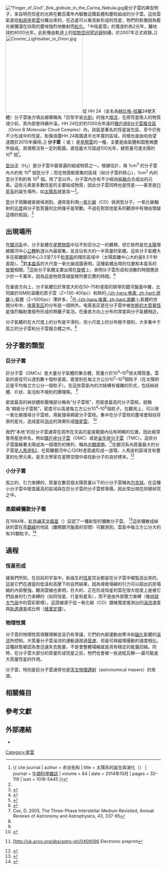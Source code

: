 {{noteTA
|1=zh-hans:星际介质; zh-hant:星際物質;
|2=zh-hans:哈勃; zh-hant:哈柏;
|3=zh-hans:稠密分子云核; zh-hant:密集分子核;
|4=zh-hans:电离氢区; zh-hant:氫游離區;
|5=zh-hans:回输; zh-hant:回注;
|6=zh-hans:维里定理; zh-hant:均功關係;
}}
[[File:"Finger_of_God"_Bok_globule_in_the_Carina_Nebula.jpg|thumb]]是分子雲的典型例子，來自明亮恆星的光將在數百萬年內驅散這團氣體和塵粒組成的分子雲。這些雲氣是從[[船底座星雲|船底座星雲]]分離出來的，在近處可以看見新形成的恆星，牠們的影像因為藍光被彌漫在四周的塵埃強烈地散射而[[紅化|紅化]]。「中指星雲」的寬度約為2光年，離地球約8000光年。此影像由軌道上的[[哈勃空间望远镜|哈勃空间望远镜]]拍攝，於2007年正式收錄。]]
[[File:Cosmic_Lightsaber_in_Orion.jpg|250px]]從 HH 24（全名為[[赫比格-哈羅天體|赫比格-哈羅]]24號天體）分子雲後方噴出被暱稱為「巨型宇宙[[光劍|光劍]]」的強大[[相對論性噴流|噴流]]，在原恆星吸入的物質減少前，其內部會持續升溫。HH 24位於約1350光年遠的[[獵戶座分子雲團|獵戶座B分子雲複合區]]（Orion B Molecular Cloud Complex）內，該區是著名的恆星誕生區，至今仍有不少形成中的恆星。影像涵蓋HH 24周圍達半光年寬的區域，同樣也是由哈伯望遠鏡於2015年攝得。]]
'''分子雲'''（{{lang-en|'''Molecular cloud'''}} 或 {{lang|en|'''Stellar nursery'''}}）是[[星際雲|星際雲]]的一種，主要是由氣體和固態微塵所組成。其規模沒有一定的範圍，直徑最大可超過100光年，總質量可達太陽的 10<sup>6</sup> 倍<ref name = Newton>{{ cite journal | author = 赤谷拓和 | title = 太陽系的誕生與演化（{{lang|ja|太陽系 誕生と進化}}） | journal = [[牛頓_(雜誌)|牛頓科學雜誌]] | volume = 84 | date = 2014年10月 | pages = 32–119 | issn = 1018-5445 }}</ref>。

[[氫|氫分子]]（H<sub>2</sub>）是分子雲中最普遍的組成物質之一。根據估計，每 1cm<sup>3</sup> 的分子雲內大約有 10<sup>4</sup> 個氫分子；而在物質較密集的區域（如分子雲的核心），1cm<sup>3</sup> 內的氫分子則約有 10<sup>5</sup> 個。除了氫以外，分子雲內亦有不少經由[[核融合|核融合]]合成出的元素。這些元素是多數恆星的主要組成物質，因此分子雲同時也是恆星——甚至是[[行星系|行星系]]的誕生場所，如[[太陽系|太陽系]]就是其一<ref name = Newton/>。

[[氫|氫]]分子很難被直接偵測到。通常是利用[[一氧化碳|一氧化碳]]（CO）偵測氫分子。一氧化碳輻射的[[光度|光度]]與分子氫質量的比例幾乎是常數。不過在對其他星系的觀測中有理由懷疑這樣的假設。<ref>{{cite web | author=Craig Kulesa | title=Overview: Molecular Astrophysics and Star Formation | work=Research Projects | url=http://loke.as.arizona.edu/~ckulesa/research/overview.html | accessdate=September 7 | archive-date=2016-03-03 | archive-url=https://web.archive.org/web/20160303213532/http://loke.as.arizona.edu/~ckulesa/research/overview.html | dead-url=no }}</ref>



{{Star Formation}}

== 出現場所 ==
在[[銀河系|銀河系]]中，分子氣體在[[星際物質|星際物質]]中佔不到百分之一的體積，但它依然是在[[太陽|太陽]]環繞銀河中心[[公轉|公轉]]軌道以內最密集，並且佔有大約一半質量的氣體。這些分子氣體大多在距離銀河中心3.5至7.5千[[秒差距|秒差距]]的環形區域中（太陽距離中心大約是8.5千秒差距）。<ref name="ferriere2001">{{cite journal | author=Ferriere, D. | title= The Interstellar Environment of our Galaxy. | journal=Reviews of Modern Physics | year=2001| volume=73 | issue=4 | pages= 1031-1066}}</ref>對[[銀河系|本星系]]的大尺度一氧化碳成圖表明，這種氣體出現的位置和本星系的[[旋臂|旋臂]]相關。<ref>{{cite journal | author=Dame et al | title=A composite CO survey of the entire Milky Way | journal=Astrophysical Journal | year=1987| volume=322 | pages= 706-720}}</ref>這些分子氣體主要出現在[[旋臂|旋臂]]上，表明分子雲形成和消散的時間應該少於一千萬年，因為這是物質穿越旋臂所要花費的時間。<ref name="williams2000">{{cite conference | first = J. P. | last = Williams | coauthors = Blitz, L.; McKee, C. F., | title = The Structure and Evolution of Molecular Clouds: from Clumps to Cores to the IMF | booktitle = Protostars and Planets IV | pages = 97 | publisher = Tucson: University of Arizona Press | year = 2000 }}</ref>

在垂直方向上，分子氣體位於厚度大約在50–75秒差距的狹窄的銀河盤面中層，比同屬於ISM的溫暖的原子雲（Z=130-400pc）和熱的[[離子|-{zh-hans:电离; zh-hant:游離;}-]]氣體（Z=1000pc）薄許多。<ref>Cox, D. 2005, The Three-Phase Interstellar Medium Revisited, Annual Reviews of Astronomy and Astrophysics, 43, 337-85</ref>在[[離子|-{zh-hans:电离; zh-hant:游離;}-]]氣體的空間分布中，[[电离氢区|电离氢区]]的分布是一個例外。电离氢区是在分子雲中被[[OB恆星|年輕的大質量恆星]]強烈輻射激發所形成的熱離子氣泡，在垂直方向上分布的厚度與分子氣體相近。 

分子氣體的在大尺度上的分布是平滑的，但小尺度上的分布極不規則，大多集中于孤立的分子雲和分子雲複合體之中。<ref name="ferriere2001" />

== 分子雲的類型 ==
=== 巨分子雲 ===

巨分子雲（GMCs）是大量分子氣體的集合體，質量介於10<sup>4</sup>–10<sup>6</sup>倍太陽質量。雲氣的直徑可以達到數十個秒差距，密度則在每立方公分10<sup>2</sup>–10<sup>3</sup>個粒子（在太陽附近是平均每立方公分一個粒子）。在這些雲氣內的次結構有複雜的形式，包括絲狀體、片狀、氣泡和不規則的團塊等。
<ref name="williams2000" />

密度最高的絲狀體和團塊部分稱為“分子雲核”，而密度最高的分子雲核，就稱為“稠密分子雲核”，密度可以高達每立方公分10<sup>4</sup>–10<sup>6</sup>個粒子。在觀測上，可以用一氧化碳搜尋分子雲核，用氨搜尋稠密分子雲核。集中在分子雲核的塵埃會阻挡背景的星光，造成星际[[消光|消光]]的效果形成[[暗星雲|暗星雲]]。
<ref name="francesco2006">{{cite conference | author = Di Francesco, J., et al | title = An Observational Perspective of Low-Mass Dense Cores I: Internal Physical and Chemical Properties| booktitle = Protostars and Planets V | year = 2006 }}</ref>

我們“本地”的巨分子雲通常在其所在天區的星座範圍內佔有明顯的位置，因此經常會用星座命名，例如[[獵戶座分子雲團|獵戶座分子雲]]（OMC）或是[[金牛座分子雲|金牛座分子雲]]（TMC）。這些分子雲圍繞著太陽成為一個環形的陣列，稱為[[古爾德帶|古爾德帶]]。<ref>{{cite conference | author = Grenier| title = The Gould Belt, star formation, and the local interstellar medium| booktitle = The Young Universe | year = 2004 }} [http://uk.arxiv.org/abs/astro-ph/0409096 {{Wayback|url=http://uk.arxiv.org/abs/astro-ph/0409096 |date=20201202074541 }} Electronic preprint</ref>在銀河系內質量最大的分子雲是[[人馬座B2|人馬座B2]]，在距離銀河中心120秒差距處形成一道環。人馬座的區域含有豐富的化學元素，是天文學家在星際空間中尋找新分子的良好標本。<ref>{{Cite web |url=http://www.mpifr-bonn.mpg.de/staff/epolehampton/thesis/node23.html |title=Sagittarius B2 and its Line of Sight |accessdate=2006-12-15 |archive-date=2007-03-12 |archive-url=https://web.archive.org/web/20070312062920/http://www.mpifr-bonn.mpg.de/staff/epolehampton/thesis/node23.html |dead-url=no }}</ref>

=== 小分子雲 ===
{{main|包克球}}
孤立的、引力束縛的，質量在數百個太陽質量以下的小分子雲稱為[[包克球|包克球]]。在這種小分子雲中密度最高的區域與在巨分子雲的分子雲核等價，因此常出現在同樣研究之中。

=== 高銀緯彌散分子雲 ===

{{main|紅外線卷雲}}
在1984年，[[紅外線天文衛星|紅外線天文衛星]]（{{lang|en|IRAS}}）証認了一種新型的彌散分子雲。
<ref>{{cite journal | author=Low et al | title=Infrared cirrus - New components of the extended infrared emission | journal=Astrophysical Journal | year=1984| volume=278 | pages= L19-L22}}</ref>這些彌散成絲狀的雲在高[[銀河座標系統|銀緯]]的地區（離開銀河盤面的空間）可觀測到，雲氣中每立方公分大約有30顆粒子。<ref>{{cite journal | author=Gillmon, K., and Shull, J.M.| title= Molecular Hydrogen in Infrared Cirrus | journal=Astrophysical Journal | year=2006| volume=636 | pages= 908-915}} </ref>

== 過程 ==
=== 恆星形成 ===

{{Main|恆星形成}}

據我們所知，在目前的宇宙中，新誕生的[[恆星|恆星]]完全都是在分子雲中被製造出來的，這是它們在適當的低溫和高壓下的自然結果，因為導致塌縮的引力可以超出抗拒塌縮的內部壓強。觀測證據也表明，巨大的、正在形成恒星的雲在很大程度上是被它們自身的引力束縛的（如同恒星、行星和星系），而不是由外部壓力束縛（像[[地球大气层|地球大气层]]中的雲彩那樣）。這證據源于從一氧化碳（CO）譜線寬度推測出的[[湍流|湍流]]速度與[[轨道速率|轨道速率]]成比例（[[维里定理|维里定理]]）。

=== 物理性質 ===

分子雲的物理性質很難理解並且仍有爭議，它們的內部運動由寒冷和[[磁學|磁化]]氣體的[[湍流|湍流]]所控制。大質量分子雲湍流的運動遠超過[[音速|音速]]，但是可與磁場擾動的速度相比。這種狀態被認為會迅速失去能量，不是會整體塌縮就是具有穩定的能量回输。同時，在分子雲大部分的質量形成恆星之前，牠們也會被一些過程瓦解──最可能是大質量恆星的作用。

分子雲，特別是巨分子雲通常也是[[天文物理邁射|天文物理邁射]]（astronomical masers）的來源。

== 相關條目 ==
{{cmn|colwidth=30em|
* [[吸積|吸積]]
* [[天體化學|天體化學]]
* {{link-en|原子和分子天體物理學|Atomic and molecular astrophysics}}
* [[宇宙塵|宇宙塵]]
* [[宇宙化學|宇宙化學]]
* [[蒸發氣體球|蒸發氣體球]]
* [[太陽系的形成與演化|太陽系的形成與演化]]
* {{link-en|星際冰|Interstellar ice}}
* [[星際分子列表|星際分子列表]]
* [[星雲|星雲]]
* [[獵戶座分子雲團|獵戶座分子雲團]]
* [[英仙座分子雲|英仙座分子雲]]
}}

== 參考文獻 ==
<div class="references-small">
<references />
</div>

== 外部連結 ==
{{commons category|Molecular clouds}}
* {{britannica|151690|Molecular cloud}}

{{Nebula}}
{{恒星}}

{{Authority control}}
[[Category:星雲|Category:星雲]]